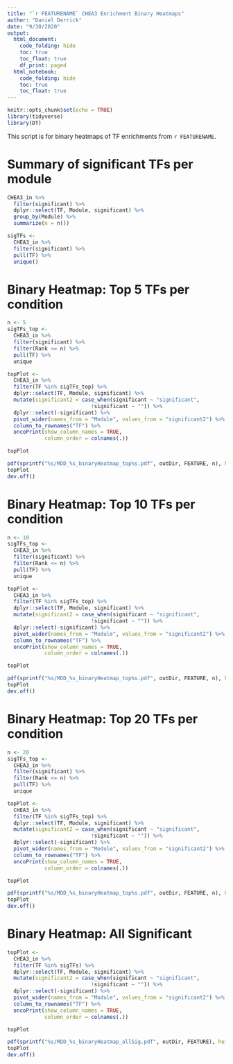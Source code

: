 ```yaml
---
title: "`r FEATURENAME` CHEA3 Enrichment Binary Heatmaps"
author: "Daniel Derrick"
date: "9/30/2020"
output: 
  html_document:
    code_folding: hide
    toc: true
    toc_float: true
    df_print: paged
  html_notebook:
    code_folding: hide
    toc: true
    toc_float: true
---
```


```r
knitr::opts_chunk$set(echo = TRUE)
library(tidyverse)
library(DT)
```

This script is for binary heatmaps of TF enrichments from `r FEATURENAME`.

# Summary of significant TFs per module

```r
CHEA3_in %>% 
  filter(significant) %>% 
  dplyr::select(TF, Module, significant) %>%
  group_by(Module) %>% 
  summarize(n = n())

sigTFs <- 
  CHEA3_in %>% 
  filter(significant) %>% 
  pull(TF) %>% 
  unique()
```


# Binary Heatmap: Top 5 TFs per condition

```r
n <- 5
sigTFs_top <- 
  CHEA3_in %>% 
  filter(significant) %>% 
  filter(Rank <= n) %>% 
  pull(TF) %>% 
  unique

topPlot <-
  CHEA3_in %>% 
  filter(TF %in% sigTFs_top) %>%
  dplyr::select(TF, Module, significant) %>%
  mutate(significant2 = case_when(significant ~ "significant",
                           !significant ~ "")) %>% 
  dplyr::select(-significant) %>% 
  pivot_wider(names_from = "Module", values_from = "significant2") %>% 
  column_to_rownames("TF") %>% 
  oncoPrint(show_column_names = TRUE,
            column_order = colnames(.))

topPlot

pdf(sprintf("%s/MDD_%s_binaryHeatmap_top%s.pdf", outDir, FEATURE, n), height = 7)
topPlot
dev.off()
```

# Binary Heatmap: Top 10 TFs per condition

```r
n <- 10
sigTFs_top <- 
  CHEA3_in %>% 
  filter(significant) %>% 
  filter(Rank <= n) %>% 
  pull(TF) %>% 
  unique

topPlot <-
  CHEA3_in %>% 
  filter(TF %in% sigTFs_top) %>%
  dplyr::select(TF, Module, significant) %>%
  mutate(significant2 = case_when(significant ~ "significant",
                           !significant ~ "")) %>% 
  dplyr::select(-significant) %>% 
  pivot_wider(names_from = "Module", values_from = "significant2") %>% 
  column_to_rownames("TF") %>% 
  oncoPrint(show_column_names = TRUE,
            column_order = colnames(.))

topPlot

pdf(sprintf("%s/MDD_%s_binaryHeatmap_top%s.pdf", outDir, FEATURE, n), height = 10)
topPlot
dev.off()
```


# Binary Heatmap: Top 20 TFs per condition

```r
n <- 20
sigTFs_top <- 
  CHEA3_in %>% 
  filter(significant) %>% 
  filter(Rank <= n) %>% 
  pull(TF) %>% 
  unique

topPlot <-
  CHEA3_in %>% 
  filter(TF %in% sigTFs_top) %>%
  dplyr::select(TF, Module, significant) %>%
  mutate(significant2 = case_when(significant ~ "significant",
                           !significant ~ "")) %>% 
  dplyr::select(-significant) %>% 
  pivot_wider(names_from = "Module", values_from = "significant2") %>% 
  column_to_rownames("TF") %>% 
  oncoPrint(show_column_names = TRUE,
            column_order = colnames(.))

topPlot

pdf(sprintf("%s/MDD_%s_binaryHeatmap_top%s.pdf", outDir, FEATURE, n), height = 20 )
topPlot
dev.off()
```

# Binary Heatmap: All Significant

```r
topPlot <-
  CHEA3_in %>% 
  filter(TF %in% sigTFs) %>%
  dplyr::select(TF, Module, significant) %>%
  mutate(significant2 = case_when(significant ~ "significant",
                           !significant ~ "")) %>% 
  dplyr::select(-significant) %>% 
  pivot_wider(names_from = "Module", values_from = "significant2") %>% 
  column_to_rownames("TF") %>% 
  oncoPrint(show_column_names = TRUE,
            column_order = colnames(.))

topPlot

pdf(sprintf("%s/MDD_%s_binaryHeatmap_allSig.pdf", outDir, FEATURE), height = size_for_allSig)
topPlot
dev.off()
```
